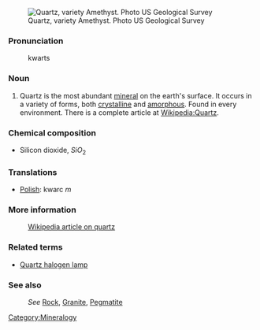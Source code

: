 [[Image:Pfamethyst.jpg|thumbnail|Quartz, variety Amethyst. Photo US Geological Survey]]
===Pronunciation===

:kwarts
===Noun===

#Quartz is the most abundant [[mineral]] on the earth's surface. It occurs in a variety of forms, both [[crystal]]line and [[amorphous]]. Found in every environment. There is a complete article at [[Wikipedia:Quartz]]. 

=== Chemical composition ===
*Silicon dioxide, <math>SiO_2</math>

===Translations===
*[[Polish]]: kwarc ''m''
 
=== More information===

:[http://en.wikipedia.org/wiki/Quartz Wikipedia article on quartz]

===Related terms===
*[[Quartz halogen lamp]]

===See also===
:''See'' [[Rock]], [[Granite]], [[Pegmatite]]

[[Category:Mineralogy]]